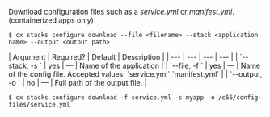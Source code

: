 Download configuration files such as a *service.yml* or *manifest.yml*. (containerized apps only)

<Tabs >
<Tab label="Usage">

```shell
$ cx stacks configure download --file <filename> --stack <application name> --output <output path>
```
</Tab>
    
<Tab label="arguments">
| Argument | Required? | Default | Description |
|  ---  |  ---  |  ---  |  ---  |
| `--stack, -s <application name>` | yes | — | Name of the application |
| `--file, -f <filename>` | yes | — | Name of the config file. Accepted values: `service.yml`,`manifest.yml` |
| `--output, -o <output path>` | no | — | Full path of the output file. |
</Tab>
<Tab label="examples">

```shell
$ cx stacks configure download -f service.yml -s myapp -o /c66/config-files/service.yml
```

</Tab>
</Tabs>